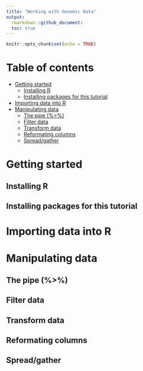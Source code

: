```yaml
---
title: "Working with Genomic Data"
output: 
  rmarkdown::github_document:
  toc: true
---
```


```r
knitr::opts_chunk$set(echo = TRUE)
```

# Table of contents
- [Getting started](#Getting started)
  * [Installing R](#Installing R)
  * [Installing packages for this tutorial](#Installing packages for this tutorial)
- [Importing data into R](#Importing data into R)
- [Manipulating data](#Manipulating data)
  * [The pipe (%>%)](#The pipe %>%)
  * [Filter data](#Filter data)
  * [Transform data](#Transform data)
  * [Reformating columns](#Reformating columns)
  * [Spread/gather](#Spread/gather)

# Getting started
## Installing R
## Installing packages for this tutorial
# Importing data into R
# Manipulating data
## The pipe (%>%)
## Filter data
## Transform data
## Reformating columns
## Spread/gather
